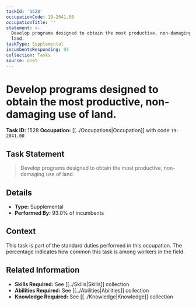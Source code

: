 ```yaml
---
taskId: '1528'
occupationCode: 19-2041.00
occupationTitle: ''
statement: >-
  Develop programs designed to obtain the most productive, non-damaging use of
  land.
taskType: Supplemental
incumbentsResponding: 93
collection: Tasks
source: onet
---
```

# Develop programs designed to obtain the most productive, non-damaging use of land.

**Task ID:** 1528
**Occupation:** [[../Occupations|Occupation]] with code `19-2041.00`

## Task Statement

> Develop programs designed to obtain the most productive, non-damaging use of land.

## Details

- **Type:** Supplemental
- **Performed By:** 93.0% of incumbents

## Context

This task is part of the standard duties performed in this occupation. The percentage indicates how common this task is among workers in the field.

## Related Information

- **Skills Required:** See [[../Skills|Skills]] collection
- **Abilities Required:** See [[../Abilities|Abilities]] collection
- **Knowledge Required:** See [[../Knowledge|Knowledge]] collection
